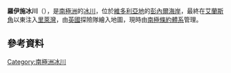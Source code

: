 {{coord|71|29|S|169|29|E|display=title}}

'''羅伊施冰川'''（{{lang-en|Reusch Glacier}}），是[[南極洲|南極洲]]的[[冰川|冰川]]，位於[[維多利亞地|維多利亞地]]的[[彭內爾海岸|彭內爾海岸]]，最終在[[艾蘭斯角|艾蘭斯角]]以東注入[[里萊灣|里萊灣]]，由[[英國|英國]]探險隊繪入地圖，現時由[[南極條約體系|南極條約體系]]管理。

==參考資料==
{{usgs-gazetteer}}

{{Antarctica-geo-stub}}
[[Category:南極洲冰川|Category:南極洲冰川]]